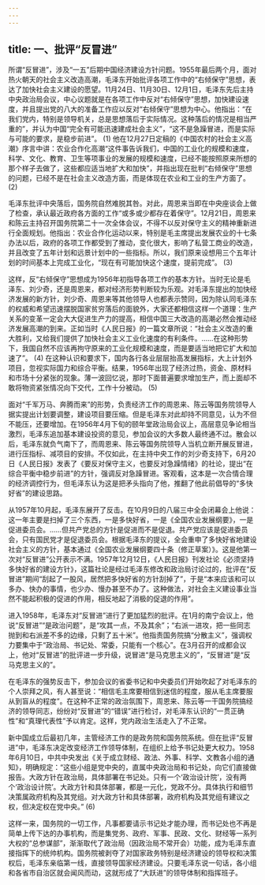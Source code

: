 ```yaml
---
---
---
```

title: 一、批评“反冒进”
---




所谓“反冒进”，涉及“一五”后期中国经济建设方针问题。1955年最后两个月，面对热火朝天的社会主义改造高潮，毛泽东开始批评各项工作中的“右倾保守”思想，表达了加快社会主义建设的愿望。11月24日、11月30日、12月1日，毛泽东先后主持中央政治局会议，中心议题就是在各项工作中反对“右倾保守”思想，加快建设速度，并且提出党的八大的准备工作应以反对“右倾保守”思想为中心。他指出：“在我们党内，特别是领导机关，总是思想落后于实际情况。这种落后的情况是相当严重的”，并认为中国“完全有可能迅速建成社会主义”，“这不是急躁冒进，而是实际与可能的要求，是稳步前进”。 (1) 他在12月27日定稿的《中国农村的社会主义高潮》序言中讲：农业合作化高潮“这件事告诉我们，中国的工业化的规模和速度，科学、文化、教育、卫生等项事业的发展的规模和速度，已经不能按照原来所想的那个样子去做了，这些都应适当地扩大和加快”，并指出现在批判“右倾保守”思想的问题，已经不是在社会主义改造方面，而是体现在农业和工业的生产方面了。 (2)

毛泽东批评中央落后，国务院自然难脱其咎。对此，周恩来当即在中央座谈会上做了检查，承认最近政府各方面的工作“或多或少都存在着保守”。12月21日，周恩来和陈云主持召开国务院第二十一次全体会议，不得不以反对保守主义的精神重新进行全面规划。他指出：农业合作化运动以来，特别是毛主席提出发展农业的十七条办法以后，政府的各项工作都受到了推动，变化很大，影响了私营工商业的改造，并且改变了五年计划和远景计划中的一些指标。所以，我们原来设想用三个五年计划的时间基本上完成工业化，“现在有可能加快这个速度，提前完成”。 (3)

这样，反“右倾保守”思想成为1956年初指导各项工作的基本方针。当时无论是毛泽东、刘少奇，还是周恩来，都对经济形势判断较为乐观。对毛泽东提出的加快经济发展的新方针，刘少奇、周恩来等其他领导人也都表示赞同，因为除认同毛泽东的权威和希望迅速摆脱国家贫穷落后的面貌外，大家还都相信这样一个道理：生产关系的变革一定会大大促进生产力的提高，相信中国三大改造的高潮必然会推动经济发展高潮的到来。正如当时《人民日报》的一篇文章所说：“社会主义改造的重大胜利，又给我们提供了加快社会主义工业化速度的有利条件。……在这种形势下，我国自然不应该再拘守原来的工业化规模和速度，而是要适当地把它扩大和加速了”。 (4) 在这种认识和要求下，国内各行各业层层抬高发展指标，大上计划外项目，忽视实际国力和综合平衡。结果，1956年出现了经济过热，资金、原材料和市场十分紧张的现象。薄一波回忆说，那时下面普遍要求增加生产，而上面却不敢将物资紧张情况向下交代，工作十分被动。 (5)

面对“千军万马、奔腾而来”的形势，负责经济工作的周恩来、陈云等国务院领导人据实提出计划要调整，建设项目要压缩。但是毛泽东对此却持不同意见，认为不但不能压，还要增加。在1956年4月下旬的颐年堂政治局会议上，高层意见争论相当激烈，毛泽东追加基本建设投资的意见，参加会议的大多数人最终通不过。散会以后，毛泽东就负气南下了，而周恩来、陈云等国务院领导人当机立断开展反冒进，进行压指标、减项目的安排。不仅如此，在主持中央工作的刘少奇支持下，6月20日《人民日报》发表了《要反对保守主义，也要反对急躁情绪》的社论，提出“在综合平衡中稳步前进”的方针，强调反对急躁冒进。客观看，这本是一次合情合理的经济调控行为，但毛泽东认为这是把矛头指向了他，推翻了他此前倡导的“多快好省”的建设思路。

从1957年10月起，毛泽东展开了反击。在10月9日的八届三中全会闭幕会上他说：这一年主要是扫掉了三个东西，一是多快好省，一是《全国农业发展纲要》，一是促进委员会。……但共产党总的方针是促进而不是促退。共产党应该是促进委员会，只有国民党才是促退委员会。根据毛泽东的提议，全会重申了多快好省地建设社会主义的方针，基本通过《全国农业发展纲要四十条（修正草案）》。这是他第一次对“反冒进”公开表示不满。1957年12月12日，《人民日报》刊发社论《必须坚持多快好省的建设方针》，这篇社论是经过毛泽东修改和政治局讨论过的，批评在“反冒进”期间“刮起了一股风，居然把多快好省的方针刮掉了”，于是“本来应该和可以多办、快办的事情，也少办、慢办甚至不办了。这种做法，对社会主义建设事业当然不能起积极的促进的作用，相反地起了消极的促退的作用”。

进入1958年，毛泽东对“反冒进”进行了更加猛烈的批评。在1月的南宁会议上，他说“反冒进”“是政治问题”，是“攻其一点，不及其余”；“右派一进攻，把一些同志抛到和右派差不多的边缘，只剩了五十米”。他指责国务院搞“分散主义”，强调权力要集中于“政治局、书记处、常委，只能有一个核心”。在3月召开的成都会议上，他对“反冒进”的批评进一步升级，说冒进“是马克思主义的”，“反冒进”是“反马克思主义的”。

在毛泽东的强势反击下，参加会议的省委书记和中央委员们开始吹起了对毛泽东的个人崇拜之风，有人甚至说：“相信毛主席要相信到迷信的程度，服从毛主席要服从到盲从的程度”。在这种不正常的政治氛围下，周恩来、陈云等一干国务院搞经济的领导同志，纷纷对“反冒进”的“错误”进行检讨，对毛泽东认识的“一贯正确性”和“真理代表性”予以肯定。这样，党内政治生活走入了不正常。

新中国成立后最初几年，主管经济工作的是政务院和国务院系统。但在批评“反冒进”中，毛泽东决定改变经济工作领导体制，在组织上给予书记处更大权力。1958年6月10日，中共中央发出《关于成立财经、政法、外事、科学、文教各小组的通知》，明确规定：“这些小组是党中央的，直属中央政治局和书记处，向它们直接做报告。大政方针在政治局，具体部署在书记处。只有一个‘政治设计院’，没有两个‘政治设计院’。大政方针和具体部署，都是一元化，党政不分。具体执行和细节决策属政府机构及其党组。对大政方针和具体部署，政府机构及其党组有建议之权，但决定权在党中央。” (6)

这样一来，国务院的一切工作，凡事都要请示书记处才能办理，而书记处也不再是简单上传下达的办事机构，而是集党务、政府、军事、民政、文化、财经等一系列大权的“总参谋部”，渐渐取代了政治局（因政治局不常开会）功能，成为毛泽东直接指挥下的统帅机构。国务院被剥夺了对国家政务特别是经济建设的领导权和决策权后，毛泽东亲临第一线，直接领导国家经济建设。只要毛泽东说一句话，各小组和各省市自治区就会闻风而动，这就形成了“大跃进”的领导体制和指挥班子。